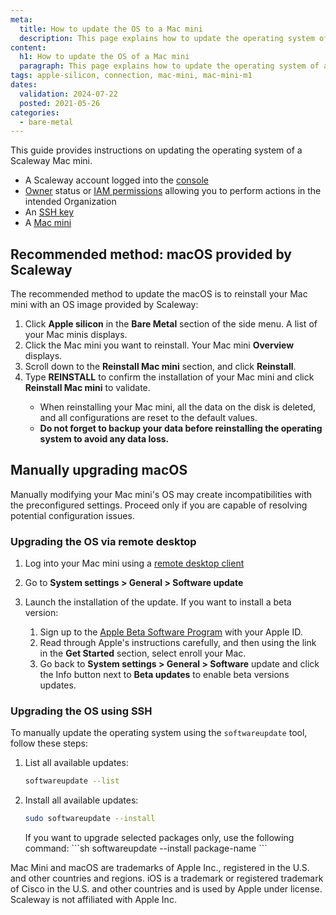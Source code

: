 ```yaml
---
meta:
  title: How to update the OS to a Mac mini
  description: This page explains how to update the operating system of a Scaleway Mac mini.
content:
  h1: How to update the OS of a Mac mini
  paragraph: This page explains how to update the operating system of a Scaleway Mac mini.
tags: apple-silicon, connection, mac-mini, mac-mini-m1
dates:
  validation: 2024-07-22
  posted: 2021-05-26
categories:
  - bare-metal
---
```


This guide provides instructions on updating the operating system of a Scaleway Mac mini.

<Macro id="requirements" />

- A Scaleway account logged into the [console](https://console.scaleway.com)
- [Owner](/iam/concepts/#owner) status or [IAM permissions](/iam/concepts/#permission) allowing you to perform actions in the intended Organization
- An [SSH key](/organizations-and-projects/how-to/create-ssh-key/)
- A [Mac mini](/apple-silicon/how-to/create-mac-mini/)

## Recommended method: macOS provided by Scaleway

The recommended method to update the macOS is to reinstall your Mac mini with an OS image provided by Scaleway:
1. Click **Apple silicon** in the **Bare Metal** section of the side menu. A list of your Mac minis displays.
    <Lightbox src="scaleway-apple-silicon-dashboard.webp" alt="" />
2. Click the Mac mini you want to reinstall. Your Mac mini **Overview** displays.
3. Scroll down to the **Reinstall Mac mini** section, and click **Reinstall**.
4. Type **REINSTALL** to confirm the installation of your Mac mini and click **Reinstall Mac mini** to validate.
    <Message type="important">
      - When reinstalling your Mac mini, all the data on the disk is deleted, and all configurations are reset to the default values.
      - **Do not forget to backup your data before reinstalling the operating system to avoid any data loss.**
    </Message>

## Manually upgrading macOS

<Message type="important">
    Manually modifying your Mac mini's OS may create incompatibilities with the preconfigured settings. Proceed only if you are capable of resolving potential configuration issues.
</Message>

### Upgrading the OS via remote desktop

1. Log into your Mac mini using a [remote desktop client](/apple-silicon/how-to/access-remote-desktop-mac-mini/)
2. Go to **System settings > General > Software update**
3. Launch the installation of the update.
    <Message type="tip">
      If you want to install a beta version:

      1. Sign up to the [Apple Beta Software Program](https://beta.apple.com/) with your Apple ID.
      2. Read through Apple's instructions carefully, and then using the link in the **Get Started** section, select enroll your Mac.
      3. Go back to **System settings > General > Software** update and click the Info button next to **Beta updates** to enable beta versions updates.
    </Message>

### Upgrading the OS using SSH

To manually update the operating system using the `softwareupdate` tool, follow these steps:

1. List all available updates:
    ```sh
    softwareupdate --list
    ```
2. Install all available updates:
    ```sh
    sudo softwareupdate --install
    ```
    <Message type="tip">
        If you want to upgrade selected packages only, use the following command:
        ```sh
        softwareupdate --install package-name
        ```
    </Message>

<Message type="note">
  Mac Mini and macOS are trademarks of Apple Inc., registered in the U.S. and other countries and regions. iOS is a trademark or registered trademark of Cisco in the U.S. and other countries and is used by Apple under license. Scaleway is not affiliated with Apple Inc.
</Message>
